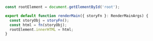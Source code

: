 ```js
const rootElement = document.getElementById('root');

export default function renderMain({ storyFn }: RenderMainArgs) {
  const storyObj = storyFn();
  const html = fn(storyObj);
  rootElement.innerHTML = html;
}
```
